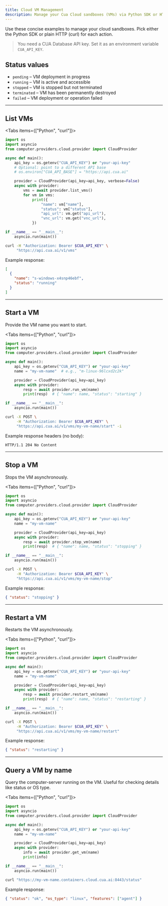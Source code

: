 ```yaml
---
title: Cloud VM Management
description: Manage your Cua Cloud sandboxes (VMs) via Python SDK or HTTP API
---
```



Use these concise examples to manage your cloud sandboxes. Pick either the Python SDK or plain HTTP (curl) for each action.

> You need a CUA Database API key. Set it as an environment variable `CUA_API_KEY`.

## Status values
- `pending` – VM deployment in progress
- `running` – VM is active and accessible
- `stopped` – VM is stopped but not terminated
- `terminated` – VM has been permanently destroyed
- `failed` – VM deployment or operation failed

---

## List VMs

<Tabs items={["Python", "curl"]}>
  <Tab value="Python">

  ```python
  import os
  import asyncio
  from computer.providers.cloud.provider import CloudProvider

  async def main():
      api_key = os.getenv("CUA_API_KEY") or "your-api-key"
      # Optional: point to a different API base
      # os.environ["CUA_API_BASE"] = "https://api.cua.ai"

      provider = CloudProvider(api_key=api_key, verbose=False)
      async with provider:
          vms = await provider.list_vms()
          for vm in vms:
              print({
                  "name": vm["name"],
                  "status": vm["status"],
                  "api_url": vm.get("api_url"),
                  "vnc_url": vm.get("vnc_url"),
              })

  if __name__ == "__main__":
      asyncio.run(main())
  ```

  </Tab>
  <Tab value="curl">

  ```bash
  curl -H "Authorization: Bearer $CUA_API_KEY" \
       "https://api.cua.ai/v1/vms"
  ```

  Example response:
  ```json
  [
    {
      "name": "s-windows-x4snp46ebf",
      "status": "running"
    }
  ]
  ```

  </Tab>
</Tabs>

---

## Start a VM
Provide the VM name you want to start.

<Tabs items={["Python", "curl"]}>
  <Tab value="Python">

  ```python
  import os
  import asyncio
  from computer.providers.cloud.provider import CloudProvider

  async def main():
      api_key = os.getenv("CUA_API_KEY") or "your-api-key"
      name = "my-vm-name"  # e.g., "m-linux-96lcxd2c2k"

      provider = CloudProvider(api_key=api_key)
      async with provider:
          resp = await provider.run_vm(name)
          print(resp)  # { "name": name, "status": "starting" }

  if __name__ == "__main__":
      asyncio.run(main())
  ```

  </Tab>
  <Tab value="curl">

  ```bash
  curl -X POST \
       -H "Authorization: Bearer $CUA_API_KEY" \
       "https://api.cua.ai/v1/vms/my-vm-name/start" -i
  ```

  Example response headers (no body):
  ```text
  HTTP/1.1 204 No Content
  ```

  </Tab>
</Tabs>

---

## Stop a VM
Stops the VM asynchronously.

<Tabs items={["Python", "curl"]}>
  <Tab value="Python">

  ```python
  import os
  import asyncio
  from computer.providers.cloud.provider import CloudProvider

  async def main():
      api_key = os.getenv("CUA_API_KEY") or "your-api-key"
      name = "my-vm-name"

      provider = CloudProvider(api_key=api_key)
      async with provider:
          resp = await provider.stop_vm(name)
          print(resp)  # { "name": name, "status": "stopping" }

  if __name__ == "__main__":
      asyncio.run(main())
  ```

  </Tab>
  <Tab value="curl">

  ```bash
  curl -X POST \
       -H "Authorization: Bearer $CUA_API_KEY" \
       "https://api.cua.ai/v1/vms/my-vm-name/stop"
  ```

  Example response:
  ```json
  { "status": "stopping" }
  ```

  </Tab>
</Tabs>

---

## Restart a VM
Restarts the VM asynchronously.

<Tabs items={["Python", "curl"]}>
  <Tab value="Python">

  ```python
  import os
  import asyncio
  from computer.providers.cloud.provider import CloudProvider

  async def main():
      api_key = os.getenv("CUA_API_KEY") or "your-api-key"
      name = "my-vm-name"

      provider = CloudProvider(api_key=api_key)
      async with provider:
          resp = await provider.restart_vm(name)
          print(resp)  # { "name": name, "status": "restarting" }

  if __name__ == "__main__":
      asyncio.run(main())
  ```

  </Tab>
  <Tab value="curl">

  ```bash
  curl -X POST \
       -H "Authorization: Bearer $CUA_API_KEY" \
       "https://api.cua.ai/v1/vms/my-vm-name/restart"
  ```

  Example response:
  ```json
  { "status": "restarting" }
  ```

  </Tab>
</Tabs>

---

## Query a VM by name
Query the computer-server running on the VM. Useful for checking details like status or OS type.

<Tabs items={["Python", "curl"]}>
  <Tab value="Python">

  ```python
  import os
  import asyncio
  from computer.providers.cloud.provider import CloudProvider

  async def main():
      api_key = os.getenv("CUA_API_KEY") or "your-api-key"
      name = "my-vm-name"

      provider = CloudProvider(api_key=api_key)
      async with provider:
          info = await provider.get_vm(name)
          print(info)

  if __name__ == "__main__":
      asyncio.run(main())
  ```

  </Tab>
  <Tab value="curl">

  ```bash
  curl "https://my-vm-name.containers.cloud.cua.ai:8443/status"
  ```

  Example response:
  ```json
  { "status": "ok", "os_type": "linux", "features": ["agent"] }
  ```

  </Tab>
</Tabs>
